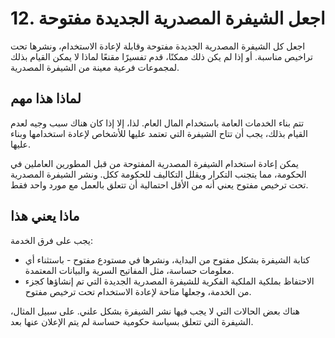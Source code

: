 # 12. اجعل الشيفرة المصدرية الجديدة مفتوحة

اجعل كل الشيفرة المصدرية الجديدة مفتوحة وقابلة لإعادة الاستخدام، ونشرها تحت تراخيص مناسبة. أو إذا لم يكن ذلك ممكنًا، قدم تفسيرًا مقنعًا لماذا لا يمكن القيام بذلك لمجموعات فرعية معينة من الشيفرة المصدرية.

## لماذا هذا مهم

تتم بناء الخدمات العامة باستخدام المال العام. لذا، إلا إذا كان هناك سبب وجيه لعدم القيام بذلك، يجب أن تتاح الشيفرة التي تعتمد عليها للأشخاص لإعادة استخدامها وبناء عليها.

يمكن إعادة استخدام الشيفرة المصدرية المفتوحة من قبل المطورين العاملين في الحكومة، مما يتجنب التكرار ويقلل التكاليف للحكومة ككل. ونشر الشيفرة المصدرية تحت ترخيص مفتوح يعني أنه من الأقل احتمالية أن تتعلق بالعمل مع مورد واحد فقط.

## ماذا يعني هذا

يجب على فرق الخدمة:

- كتابة الشيفرة بشكل مفتوح من البداية، ونشرها في مستودع مفتوح - باستثناء أي معلومات حساسة، مثل المفاتيح السرية والبيانات المعتمدة.
- الاحتفاظ بملكية الملكية الفكرية للشيفرة المصدرية الجديدة التي تم إنشاؤها كجزء من الخدمة، وجعلها متاحة لإعادة الاستخدام تحت ترخيص مفتوح.

هناك بعض الحالات التي لا يجب فيها نشر الشيفرة بشكل علني. على سبيل المثال، الشيفرة التي تتعلق بسياسة حكومية حساسة لم يتم الإعلان عنها بعد.